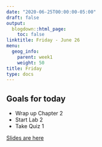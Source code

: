 ```yaml
---
date: "2020-06-25T00:00:00-05:00"
draft: false
output:
  blogdown::html_page:
    toc: false
linktitle: Friday - June 26
menu:
  geog_info:
    parent: week1
    weight: 50
title: Friday
type: docs
---
```


## Goals for today

- Wrap up Chapter 2
- Start Lab 2
- Take Quiz 1

[Slides are here](https://murraygeo.com/slides/intro_geographic_information/Day05/slides.html)